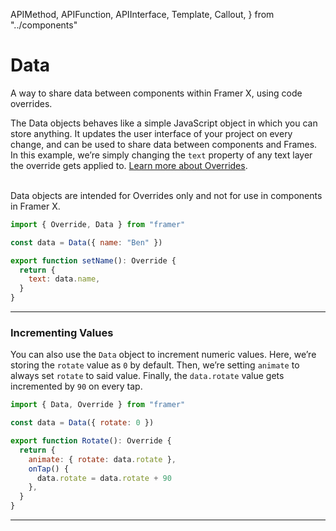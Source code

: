 <!-- 👋 Editing this file? Need help? → https://github.com/framer/api-docs/blob/master/CONTRIBUTING.md -->

  APIMethod,
  APIFunction,
  APIInterface,
  Template,
  Callout,
} from "../components"


# Data

<span className="lead">
  A way to share data between components within Framer X,
  using code overrides.
</span>

<div>

The Data objects behaves like a simple JavaScript object in which you can store anything.
It updates the user interface of your project on every change, and can be used to share data between components and Frames. In this example, we’re simply changing the `text` property of any text layer the override gets applied to. <a href="https://www.framer.com/docs/overrides">Learn more about Overrides</a>.

<br />

<Callout>
  Data objects are intended for Overrides only and not for
  use in components in Framer X.
</Callout>

</div>

```jsx
import { Override, Data } from "framer"

const data = Data({ name: "Ben" })

export function setName(): Override {
  return {
    text: data.name,
  }
}
```

---

### Incrementing Values

You can also use the `Data` object to increment numeric values.
Here, we’re storing the `rotate` value as `0` by default.
Then, we’re setting `animate` to always set `rotate` to said value.
Finally, the `data.rotate` value gets incremented by `90` on every tap.

```jsx
import { Data, Override } from "framer"

const data = Data({ rotate: 0 })

export function Rotate(): Override {
  return {
    animate: { rotate: data.rotate },
    onTap() {
      data.rotate = data.rotate + 90
    },
  }
}
```

---

<APIFunction name="Data()" />

